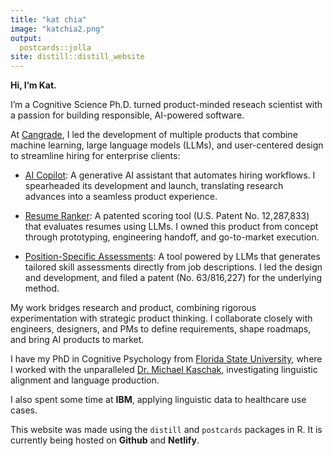 ```yaml
---
title: "kat chia"
image: "katchia2.png"
output:
  postcards::jolla
site: distill::distill_website
---
```



**Hi, I'm Kat.**

I'm a Cognitive Science Ph.D. turned product-minded reseach scientist with a passion for building responsible, AI-powered software.

At [Cangrade](https://www.cangrade.com/), I led the development of multiple products that combine machine learning, large language models (LLMs), and user-centered design to streamline hiring for enterprise clients:

- [AI Copilot](https://www.myjules.ai/): A generative AI assistant that automates hiring workflows. I spearheaded its development and launch, translating research advances into a seamless product experience.

- [Resume Ranker](https://www.cangrade.com/press/cangrade-launches-newly-patented-resume-ranker-enabling-recruiters-to-uncover-high-fit-candidates-quickly-and-accurately/?_gl=1*tz8qv8*_up*MQ..*_ga*NTAwMjg3MzAzLjE3NTEzMzAxOTY.*_ga_D7FMCW0VFG*czE3NTEzMzAxOTUkbzEkZzEkdDE3NTEzMzAyMDgkajQ3JGwwJGgw): A patented scoring tool (U.S. Patent No. 12,287,833) that evaluates resumes using LLMs. I owned this product from concept through prototyping, engineering handoff, and go-to-market execution.

- [Position-Specific Assessments](https://www.cangrade.com/press/cangrade-launches-generative-ai-powered-soft-and-hard-skills-assessments-expanding-accessibility-to-hr-teams/?_gl=1*1rs7zfc*_up*MQ..*_ga*NTAwMjg3MzAzLjE3NTEzMzAxOTY.*_ga_D7FMCW0VFG*czE3NTEzOTQxMTEkbzIkZzEkdDE3NTEzOTQxNDkkajIyJGwwJGgw): A tool powered by LLMs that generates tailored skill assessments directly from job descriptions. I led the design and development, and filed a patent (No. 63/816,227) for the underlying method.

My work bridges research and product, combining rigorous experimentation with strategic product thinking. I collaborate closely with engineers, designers, and PMs to define requirements, shape roadmaps, and bring AI products to market.

I have my PhD in Cognitive Psychology from [Florida State University](https://psy.fsu.edu/), where I worked with the unparalleled [Dr. Michael Kaschak](https://psy.fsu.edu/php/people/people.php?_tr=1_5#), investigating linguistic alignment and language production.

I also spent some time at **IBM**, applying linguistic data to healthcare use cases.

This website was made using the `distill` and `postcards` packages in R. It is currently being hosted on **Github** and **Netlify**.


